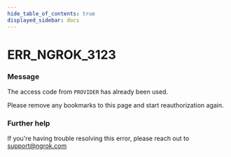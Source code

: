 ```yaml
---
hide_table_of_contents: true
displayed_sidebar: docs
---
```



# ERR_NGROK_3123

### Message

The access code from `PROVIDER` has already been used.

Please remove any bookmarks to this page and start reauthorization again.

### Further help

If you're having trouble resolving this error, please reach out to [support@ngrok.com](mailto:support@ngrok.com?subject=Help%20with%20ERR_NGROK_3123)

<ErrorDetails error="err_ngrok_3123" />
